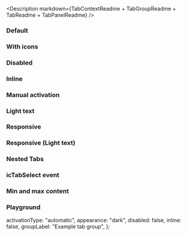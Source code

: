 
<Meta of={IcTabsStories} />

<Description
  markdown={TabContextReadme + TabGroupReadme + TabReadme + TabPanelReadme}
/>

### Default

<Canvas>
  <Story of={IcTabsStories.Default} />
</Canvas>

### With icons

<Canvas>
  <Story of={IcTabsStories.WithIcons} />
</Canvas>

### Disabled

<Canvas>
  <Story of={IcTabsStories.Disabled} />
</Canvas>

### Inline

<Canvas>
  <Story of={IcTabsStories.Inline} />
</Canvas>

### Manual activation

<Canvas>
  <Story of={IcTabsStories.ManualActivation} />
</Canvas>

### Light text

<Canvas>
  <Story of={IcTabsStories.LightText} />
</Canvas>

### Responsive

<Canvas>
  <Story of={IcTabsStories.Responsive} />
</Canvas>

### Responsive (Light text)

<Canvas>
  <Story of={IcTabsStories.ResponsiveLightText} />
</Canvas>

### Nested Tabs

<Canvas>
  <Story of={IcTabsStories.NestedTabs} />
</Canvas>

### icTabSelect event

<Canvas>
  <Story of={IcTabsStories.IcTabSelectEvent} />
</Canvas>

### Min and max content

<Canvas>
  <Story of={IcTabsStories.MinAndMaxContent} />
</Canvas>

### Playground

  activationType: "automatic",
  appearance: "dark",
  disabled: false,
  inline: false,
  groupLabel: "Example tab group",
};

<Canvas>
  <Story of={IcTabsStories.Playground} />
</Canvas>
